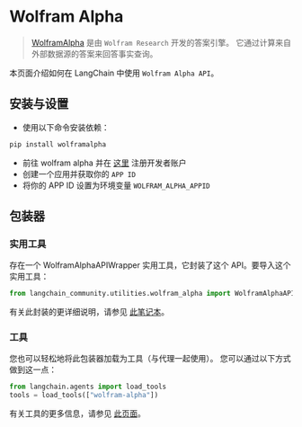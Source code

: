 # Wolfram Alpha

>[WolframAlpha](https://en.wikipedia.org/wiki/WolframAlpha) 是由 `Wolfram Research` 开发的答案引擎。 
> 它通过计算来自外部数据源的答案来回答事实查询。

本页面介绍如何在 LangChain 中使用 `Wolfram Alpha API`。

## 安装与设置
- 使用以下命令安装依赖：
```bash
pip install wolframalpha
```
- 前往 wolfram alpha 并在 [这里](https://developer.wolframalpha.com/) 注册开发者账户
- 创建一个应用并获取你的 `APP ID`
- 将你的 APP ID 设置为环境变量 `WOLFRAM_ALPHA_APPID`

## 包装器

### 实用工具

存在一个 WolframAlphaAPIWrapper 实用工具，它封装了这个 API。要导入这个实用工具：

```python
from langchain_community.utilities.wolfram_alpha import WolframAlphaAPIWrapper
```

有关此封装的更详细说明，请参见 [此笔记本](/docs/integrations/tools/wolfram_alpha)。

### 工具

您也可以轻松地将此包装器加载为工具（与代理一起使用）。
您可以通过以下方式做到这一点：
```python
from langchain.agents import load_tools
tools = load_tools(["wolfram-alpha"])
```

有关工具的更多信息，请参见 [此页面](/docs/how_to/tools_builtin)。